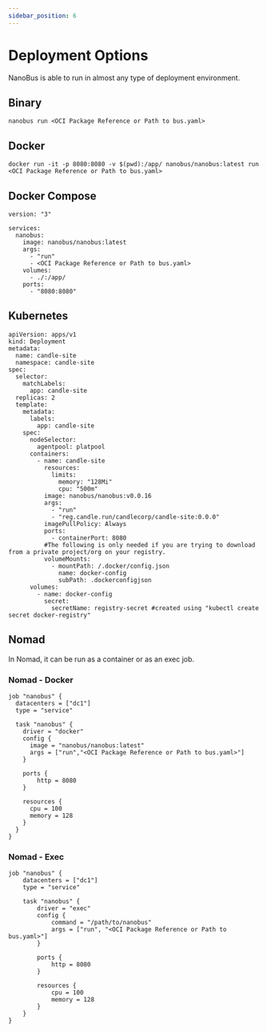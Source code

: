 ```yaml
---
sidebar_position: 6
---
```


# Deployment Options

NanoBus is able to run in almost any type of deployment environment.

## Binary

```
nanobus run <OCI Package Reference or Path to bus.yaml>
```

## Docker

```
docker run -it -p 8080:8080 -v $(pwd):/app/ nanobus/nanobus:latest run <OCI Package Reference or Path to bus.yaml>
```

## Docker Compose

```
version: "3"

services:
  nanobus:
    image: nanobus/nanobus:latest
    args: 
      - "run"
      - <OCI Package Reference or Path to bus.yaml>
    volumes:
      - ./:/app/
    ports:
      - "8080:8080"
```

## Kubernetes

```
apiVersion: apps/v1
kind: Deployment
metadata:
  name: candle-site
  namespace: candle-site
spec:
  selector:
    matchLabels:
      app: candle-site
  replicas: 2
  template:
    metadata:
      labels:
        app: candle-site
    spec:
      nodeSelector:
        agentpool: platpool
      containers:
        - name: candle-site
          resources:
            limits:
              memory: "128Mi"
              cpu: "500m"
          image: nanobus/nanobus:v0.0.16
          args:
            - "run"
            - "reg.candle.run/candlecorp/candle-site:0.0.0"
          imagePullPolicy: Always
          ports:
            - containerPort: 8080
          #The following is only needed if you are trying to download from a private project/org on your registry.
          volumeMounts:
            - mountPath: /.docker/config.json
              name: docker-config
              subPath: .dockerconfigjson
      volumes: 
        - name: docker-config
          secret:
            secretName: registry-secret #created using "kubectl create secret docker-registry"
```

## Nomad

In Nomad, it can be run as a container or as an exec job.

### Nomad - Docker

```
job "nanobus" {
  datacenters = ["dc1"]
  type = "service"
  
  task "nanobus" {
    driver = "docker"
    config {
      image = "nanobus/nanobus:latest"
      args = ["run","<OCI Package Reference or Path to bus.yaml>"]
    }

    ports {
        http = 8080
    }

    resources {
      cpu = 100
      memory = 128
    }
  }
}
```

### Nomad - Exec

```
job "nanobus" {
    datacenters = ["dc1"]
    type = "service"

    task "nanobus" {
        driver = "exec"
        config {
            command = "/path/to/nanobus"
            args = ["run", "<OCI Package Reference or Path to bus.yaml>"]
        }

        ports {
            http = 8080
        }

        resources {
            cpu = 100
            memory = 128
        }
    }
}
```
